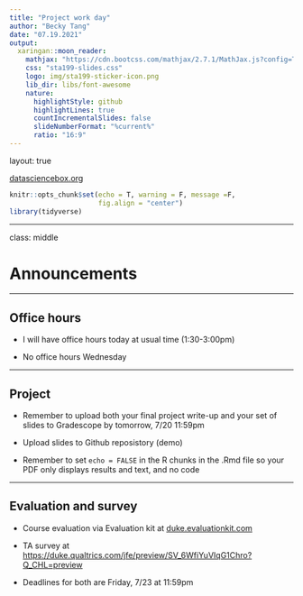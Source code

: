 ```yaml
---
title: "Project work day"
author: "Becky Tang"
date: "07.19.2021"
output:
  xaringan::moon_reader:
    mathjax: "https://cdn.bootcss.com/mathjax/2.7.1/MathJax.js?config=TeX-MML-AM_HTMLorMML"
    css: "sta199-slides.css"
    logo: img/sta199-sticker-icon.png
    lib_dir: libs/font-awesome
    nature:
      highlightStyle: github
      highlightLines: true
      countIncrementalSlides: false
      slideNumberFormat: "%current%" 
      ratio: "16:9"
---
```


layout: true

<div class="my-footer">
<span>
<a href="http://datasciencebox.org" target="_blank">datasciencebox.org</a>
</span>
</div> 

```r
knitr::opts_chunk$set(echo = T, warning = F, message =F, 
                      fig.align = "center")
library(tidyverse)
```

---

class: middle

# Announcements

---

## Office hours

- I will have office hours today at usual time (1:30-3:00pm)

- No office hours Wednesday

---


## Project 

- Remember to upload both your final project write-up and your set of slides to Gradescope by tomorrow, 7/20 11:59pm 

- Upload slides to Github reposistory (demo)

- Remember to set `echo = FALSE` in the R chunks in the .Rmd file so your PDF only displays results and text, and no code

---

## Evaluation and survey

- Course evaluation via Evaluation kit at [duke.evaluationkit.com](duke.evaluationkit.com)

- TA survey at [https://duke.qualtrics.com/jfe/preview/SV_6WfiYuVIqG1Chro?Q_CHL=preview](https://duke.qualtrics.com/jfe/preview/SV_6WfiYuVIqG1Chro?Q_CHL=preview)

- Deadlines for both are Friday, 7/23 at 11:59pm


